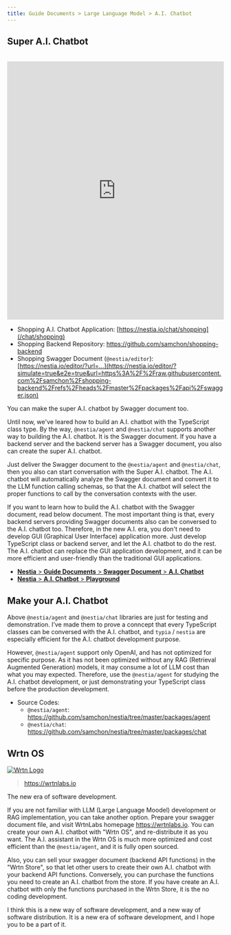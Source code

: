 ```yaml
---
title: Guide Documents > Large Language Model > A.I. Chatbot
---
```


## Super A.I. Chatbot
<br/>
<iframe 
  src="https://www.youtube.com/embed/pdsplQyok8k?si=geL7DH5CWcC8qlz_" 
  title="Shopping A.I. Chatbot built with Typia" 
  width="100%" 
  height="600" 
  frameborder="0" 
  allow="accelerometer; autoplay; clipboard-write; encrypted-media; gyroscope; picture-in-picture; web-share" referrerpolicy="strict-origin-when-cross-origin" 
  allowfullscreen 
/>

  - BBS A.I. Chatbot Application: https://nestia.io/chat/bbs

The above demonstration video shows BBS chatbot built with [`typia.llm.applicationOfValidate`](./application) function.

As you can see, in the BBS A.I. chatbot application, the user can do everything defined in the TypeScript class just by conversation texts. Writing and reading articles, user can do these things just by chatting texts.

Just by delivering the TypeScript class type using [`typia.llm.applicationOfValidate<App, Model>()`](./application) function, Super A.I. chatbot performing the LLM (Large Language Model) function calling is automatically composed. The Super A.I. chatbot will select proper functions defined in the TypeScript class type by analyzing conversation texts with the user. And then Super A.I. chatbot requests the user to write arguments for the selected functions by conversation text, and actually calls the function with the arguments. This is the key concept of the Super A.I. chatbot of `typia` and `nestia` A.I. chatbot.

In other words, every TypeScript classes can be conversed to the A.I. chatbot. In the new A.I. era, you don't need to develop GUI (Graphical User Interface) application more. Just prepare TypeScript class with enough documentations, and let the A.I. chatbot to do the rest. The A.I. chatbot can replace your new GUI application, and it can be more efficient and user-friendly than the traditional GUI applications.




## Application Setup
<Tabs items={['npm', 'pnpm', 'yarn']}>
  <Tabs.Tab>
```bash filename="Terminal"
npm create vite@latest bbs -- --template react-ts
cd bbs

npm install @nestia/agent @nestia/chat @samchon/openapi openai
npx typia setup
npm install -D @ryoppippi/unplugin-typia
```
  </Tabs.Tab>
  <Tabs.Tab>
```bash filename="Terminal"
pnpm create vite@latest bbs -- --template react-ts
cd bbs

pnpm install @nestia/agent @nestia/chat @samchon/openapi openai
pnpm typia setup
pnpm install -D @ryoppippi/unplugin-typia
```
  </Tabs.Tab>
  <Tabs.Tab>
```bash filename="Terminal"
yarn create vite@latest bbs --template react-ts
cd bbs

yarn add @nestia/agent @nestia/chat @samchon/openapi openai
yarn typia setup
yarn add -D @ryoppippi/unplugin-typia
```
  </Tabs.Tab>
</Tabs>

I'll decribe how to setup the A.I. chatbot application within framework of the `vite`.

At first, create a `vite` + `react` + `typescript` project by executing the `npm create vite@latest bbs -- --template react-ts` command. Then, move to the created project directory `bbs`. And then, install `@nestia/chat` and its dependency packages. After that, run the `npx typia setup` command and `npm i -D @ryoppippi/unplugin-typia` to setup the `typia` library with the transformer configuration.

At last, configure `vite.config.ts` file with `@ryoppippi/unplugin-typia` configuration like below. Import `@ryoppippi/unplugin-typia/vite` file and add it to the `plugins` array. Then you can use `typia` in the `vite` frontend development environment.

```typescript filename="vite.config.ts" showLineNumbers {1, 9}
import typia from "@ryoppippi/unplugin-typia/vite";
import react from "@vitejs/plugin-react";
import { defineConfig } from "vite";

export default defineConfig({
  base: "./",
  plugins: [
    react(), 
    typia(),
  ],
});
```

From now on, let's start the A.I. chatbot development.

Create a `NestiaAgent` instance with the OpenAI API key, its model name, and LLM function calling schema composed by the `typia.llm.applicationOfValidate<BbsArticleService, "chatgpt">()` function. And then, render the `NestiaChatApplication` component with the `NestiaAgent` instance.

For reference, when developing the TypeScript controller class, description comments written on each controller method and DTO schema types are very important. They are used for the A.I. chatbot to understand the purpose of the controller method and the characteristics of the DTO schema types.

<Tabs 
  items={[
    <code>BbsChatApplication.tsx</code>,
    <code>BbsArticleService.ts</code>, 
    <code>IBbsArticle.ts</code>, 
  ]}>
  <Tabs.Tab>
```typescript filename="src/BbsChatApplication.tsx" showLineNumbers {23-26, 37}
import { NestiaAgent } from "@nestia/agent";
import { NestiaChatApplication } from "@nestia/chat";
import OpenAI from "openai";
import typia from "typia";

import { BbsArticleService } from "./BbsArticleService";

export const BbsChatApplication = (props: BbsChatApplication.IProps) => {
  const service: BbsArticleService = new BbsArticleService();
  const agent: NestiaAgent = new NestiaAgent({
    provider: {
      type: "chatgpt",
      api: new OpenAI({
        apiKey: props.apiKey,
        dangerouslyAllowBrowser: true,
      }),
      model: props.model ?? "gpt-4o-mini",
    },
    controllers: [
      {
        protocol: "class",
        name: "bbs",
        application: typia.llm.applicationOfValidate<
          BbsArticleService,
          "chatgpt"
        >(),
        execute: async (props) => {
          return (service as any)[props.function.name](props.arguments);
        },
      },
    ],
    config: {
      locale: props.locale,
      timezone: props.timezone,
    },
  });
  return <NestiaChatApplication agent={agent} />;
};
export namespace BbsChatApplication {
  export interface IProps {
    apiKey: string;
    model?: OpenAI.ChatModel;
    locale?: string;
    timezone?: string;
  }
}
```
  </Tabs.Tab>
  <Tabs.Tab>
```typescript filename="src/BbsArticleService.ts" showLineNumbers
import { tags } from "typia";
import { v4 } from "uuid";

import { IBbsArticle } from "./IBbsArticle";

export class BbsArticleService {
  private readonly articles: IBbsArticle[] = [];

  /**
   * Create a new article.
   *
   * Writes a new article and archives it into the DB.
   *
   * @param props Properties of create function
   * @returns Newly created article
   */
  public create(props: {
    /**
     * Information of the article to create
     */
    input: IBbsArticle.ICreate;
  }): IBbsArticle {
    const article: IBbsArticle = {
      id: v4(),
      title: props.input.title,
      body: props.input.body,
      thumbnail: props.input.thumbnail,
      created_at: new Date().toISOString(),
      updated_at: new Date().toISOString(),
    };
    this.articles.push(article);
    return article;
  }

  /**
   * Update an article.
   *
   * Updates an article with new content.
   *
   * @param props Properties of update function
   * @param input New content to update
   */
  public update(props: {
    /**
     * Target article's {@link IBbsArticle.id}.
     */
    id: string & tags.Format<"uuid">;

    /**
     * New content to update.
     */
    input: IBbsArticle.IUpdate;
  }): void {
    const article: IBbsArticle | undefined = this.articles.find(
      (a) => a.id === props.id,
    );
    if (article === undefined)
      throw new Error("Unable to find the matched article.");
    if (props.input.title !== undefined) article.title = props.input.title;
    if (props.input.body !== undefined) article.body = props.input.body;
    if (props.input.thumbnail !== undefined)
      article.thumbnail = props.input.thumbnail;
    article.updated_at = new Date().toISOString();
  }

  /**
   * Erase an article.
   *
   * Erases an article from the DB.
   *
   * @param props Properties of erase function
   */
  public erase(props: {
    /**
     * Target article's {@link IBbsArticle.id}.
     */
    id: string & tags.Format<"uuid">;
  }): void {
    const index: number = this.articles.findIndex((a) => a.id === props.id);
    if (index === -1) throw new Error("Unable to find the matched article.");
    this.articles.splice(index, 1);
  }
}
```
  </Tabs.Tab>
  <Tabs.Tab>
```typescript filename="src/IBbsArticle.ts" showLineNumbers
import { tags } from "typia";

/**
 * Article entity.
 *
 * `IBbsArticle` is an entity representing an article in the BBS (Bulletin Board System).
 */
export interface IBbsArticle extends IBbsArticle.ICreate {
  /**
   * Primary Key.
   */
  id: string & tags.Format<"uuid">;

  /**
   * Creation time of the article.
   */
  created_at: string & tags.Format<"date-time">;

  /**
   * Last updated time of the article.
   */
  updated_at: string & tags.Format<"date-time">;
}
export namespace IBbsArticle {
  /**
   * Information of the article to create.
   */
  export interface ICreate {
    /**
     * Title of the article.
     *
     * Representative title of the article.
     */
    title: string;

    /**
     * Content body.
     *
     * Content body of the article writtn in the markdown format.
     */
    body: string;

    /**
     * Thumbnail image URI.
     *
     * Thumbnail image URI which can represent the article.
     *
     * If configured as `null`, it means that no thumbnail image in the article.
     */
    thumbnail:
      | null
      | (string & tags.Format<"uri"> & tags.ContentMediaType<"image/*">);
  }

  /**
   * Information of the article to update.
   *
   * Only the filled properties will be updated.
   */
  export type IUpdate = Partial<ICreate>;
}

```
  </Tabs.Tab>
</Tabs>




## Backend Development
<br/>
<iframe src="https://www.youtube.com/embed/m47p4iJ90Ms?si=cvgfckN25GJhjLTB" 
        title="Shopping A.I. Chatbot built with Nestia" 
        width="100%" 
        height="600" 
        frameborder="0" 
        allow="accelerometer; autoplay; clipboard-write; encrypted-media; gyroscope; picture-in-picture; web-share" referrerpolicy="strict-origin-when-cross-origin" 
        allowfullscreen></iframe>

- Shopping A.I. Chatbot Application: [https://nestia.io/chat/shopping](/chat/shopping)
- Shopping Backend Repository: https://github.com/samchon/shopping-backend
- Shopping Swagger Document (`@nestia/editor`): [https://nestia.io/editor/?url=...](https://nestia.io/editor/?simulate=true&e2e=true&url=https%3A%2F%2Fraw.githubusercontent.com%2Fsamchon%2Fshopping-backend%2Frefs%2Fheads%2Fmaster%2Fpackages%2Fapi%2Fswagger.json)

You can make the super A.I. chatbot by Swagger document too.

Until now, we've leared how to build an A.I. chatbot with the TypeScript class type. By the way, `@nestia/agent` and `@nestia/chat` supports another way to building the A.I. chatbot. It is the Swagger document. If you have a backend server and the backend server has a Swagger document, you also can create the super A.I. chatbot.

Just deliver the Swagger document to the `@nestia/agent` and `@nestia/chat`, then you also can start conversation with the Super A.I. chatbot. The A.I. chatbot will automatically analyze the Swagger document and convert it to the LLM function calling schemas, so that the A.I. chatbot will select the proper functions to call by the conversation contexts with the user.

If you want to learn how to build the A.I. chatbot with the Swagger document, read below document. The most important thing is that, every backend servers providing Swagger documents also can be conversed to the A.I. chatbot too. Therefore, in the new A.I. era, you don't need to develop GUI (Graphical User Interface) application more. Just develop TypeScript class or backend server, and let the A.I. chatbot to do the rest. The A.I. chatbot can replace the GUI application development, and it can be more efficient and user-friendly than the traditional GUI applications.

  - [**Nestia** > **Guide Documents** > **Swagger Document** > **A.I. Chatbot**](https://nestia.io/docs/swagger/chat)
  - [**Nestia** > **A.I. Chatbot** > **Playground**](https://nestia.io/chat/playground)




## Make your A.I. Chatbot
Above `@nestia/agent` and `@nestia/chat` libraries are just for testing and demonstration. I’ve made them to prove a conncept that every TypeScript classes can be conversed with the A.I. chatbot, and `typia` / `nestia` are especially efficient for the A.I. chatbot development purpose.

However, `@nestia/agent` support only OpenAI, and has not optimized for specific purpose. As it has not been optimized without any RAG (Retrieval Augmented Generation) models, it may consume a lot of LLM cost than what you may expected. Therefore, use the `@nestia/agent` for studying the A.I. chatbot development, or just demonstrating your TypeScript class before the production development.

  - Source Codes:
    - `@nestia/agent`: https://github.com/samchon/nestia/tree/master/packages/agent
    - `@nestia/chat`: https://github.com/samchon/nestia/tree/master/packages/chat




## Wrtn OS
[![Wrtn Logo](/images/sponsors/wrtn-logo.png)](https://wrtnlabs.io)

> https://wrtnlabs.io

The new era of software development.

If you are not familiar with LLM (Large Language Moodel) development or RAG implementation, you can take another option. Prepare your swagger document file, and visit WrtnLabs homepage https://wrtnlabs.io. You can create your own A.I. chatbot with "Wrtn OS", and re-distribute it as you want. The A.I. assistant in the Wrtn OS is much more optimized and cost efficient than the `@nestia/agent`, and it is fully open sourced.

Also, you can sell your swagger document (backend API functions) in the "Wrtn Store", so that let other users to create their own A.I. chatbot with your backend API functions. Conversely, you can purchase the functions you need to create an A.I. chatbot from the store. If you have create an A.I. chatbot with only the functions purchased in the Wrtn Store, it is the no coding development.

I think this is a new way of software development, and a new way of software distribution. It is a new era of software development, and I hope you to be a part of it.